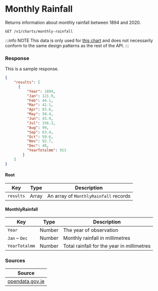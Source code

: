 
# Monthly Rainfall

Returns information about monthly rainfall between 1894 and 2020.

```
GET /v1/charts/monthly-rainfall
```

:::info NOTE
This data is only used for [this chart](/charts/weather/monthly-rainfall) and does not necessarily conform to the same design patterns as the rest of the API.
:::

### Response
<Tabs>
<TabItem value="res-sample-200" label="200 (OK)">

This is a sample response.

```json title="Status: 200 (OK)"
{
    "results": [
      {
          "Year": 1894,
          "Jan": 121.9,
          "Feb": 44.1,
          "Mar": 42.1,
          "Apr": 83.6,
          "May": 58.4,
          "Jun": 43.9,
          "Jul": 156.3,
          "Aug": 99,
          "Sep": 63.4,
          "Oct": 59.6,
          "Nov": 92.7,
          "Dec": 48,
          "YearTotalmm": 913
        }
    ]
}
```

</TabItem>

<TabItem value="res-schema" label="Schema">

#### Root
| Key | Type | Description |
|-----|------|-------------|
|`results`|Array|An array of `MonthlyRainfall` records|

#### MonthlyRainfall
| Key | Type | Description |
|-----|------|-------------|
|`Year`|Number|The year of observation|
|`Jan` – `Dec`|Number|Monthly rainfall in millimetres|
|`YearTotalmm`|Number|Total rainfall for the year in millimetres|

</TabItem>
</Tabs>

### Sources
|Source|
|------|
|[opendata.gov.je](https://opendata.gov.je/dataset/rainfall)|